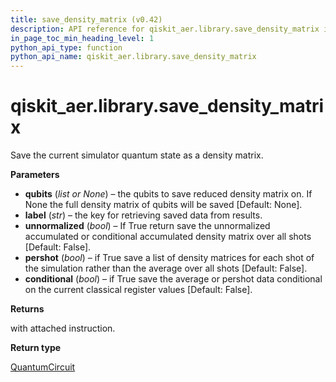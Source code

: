 ```yaml
---
title: save_density_matrix (v0.42)
description: API reference for qiskit_aer.library.save_density_matrix in qiskit v0.42
in_page_toc_min_heading_level: 1
python_api_type: function
python_api_name: qiskit_aer.library.save_density_matrix
---
```


<span id="qiskit-aer-library-save-density-matrix" />

# qiskit\_aer.library.save\_density\_matrix

<Function id="qiskit_aer.library.save_density_matrix" isDedicatedPage={true} github="https://github.com/qiskit/qiskit-aer/tree/stable/0.12/qiskit_aer/library/save_instructions/save_density_matrix.py" signature="save_density_matrix(self, qubits=None, label='density_matrix', unnormalized=False, pershot=False, conditional=False)">
  Save the current simulator quantum state as a density matrix.

  **Parameters**

  *   **qubits** (*list or None*) – the qubits to save reduced density matrix on. If None the full density matrix of qubits will be saved \[Default: None].
  *   **label** (*str*) – the key for retrieving saved data from results.
  *   **unnormalized** (*bool*) – If True return save the unnormalized accumulated or conditional accumulated density matrix over all shots \[Default: False].
  *   **pershot** (*bool*) – if True save a list of density matrices for each shot of the simulation rather than the average over all shots \[Default: False].
  *   **conditional** (*bool*) – if True save the average or pershot data conditional on the current classical register values \[Default: False].

  **Returns**

  with attached instruction.

  **Return type**

  [QuantumCircuit](qiskit.circuit.QuantumCircuit "qiskit.circuit.QuantumCircuit")
</Function>

